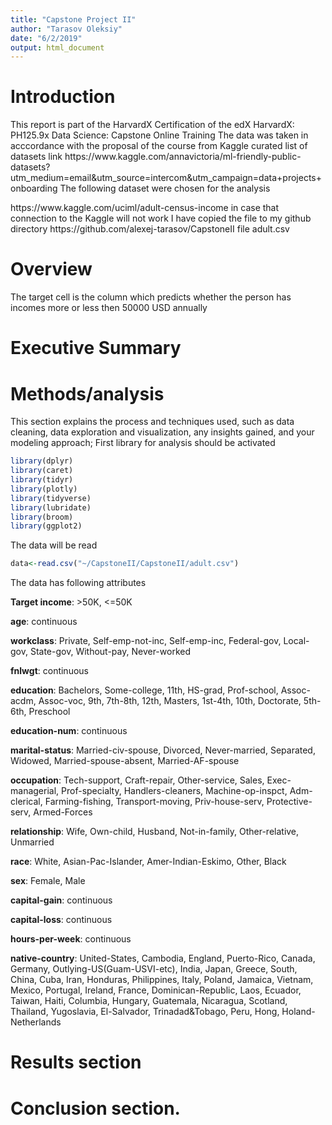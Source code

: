```yaml
---
title: "Capstone Project II"
author: "Tarasov Oleksiy"
date: "6/2/2019"
output: html_document
---
```


# Introduction
This report is part of the HarvardX Certification of the edX HarvardX: PH125.9x Data Science: Capstone Online Training
The data was taken in acccordance with the proposal of the course from Kaggle curated list of datasets
link https://www.kaggle.com/annavictoria/ml-friendly-public-datasets?utm_medium=email&utm_source=intercom&utm_campaign=data+projects+onboarding
The following dataset were chosen for the analysis

[<Adult Census Income>](https://www.kaggle.com/uciml/adult-census-income) https://www.kaggle.com/uciml/adult-census-income
in case that connection to the Kaggle will not work  I have copied the file to my github directory 
https://github.com/alexej-tarasov/CapstoneII file adult.csv

# Overview
The target cell is the column which predicts whether the person has incomes more or less then 50000 USD annually


# Executive Summary


# Methods/analysis 
This section  explains the process and techniques used, such as data cleaning, data exploration and visualization, any insights gained, and your modeling approach;
First library for analysis should be activated
```r
library(dplyr)
library(caret)
library(tidyr)
library(plotly)
library(tidyverse)
library(lubridate)
library(broom)
library(ggplot2)
```

The data will be read 
```r
data<-read.csv("~/CapstoneII/CapstoneII/adult.csv")

```
The data has following attributes

**Target income**: >50K, <=50K

**age**: continuous

**workclass**: Private, Self-emp-not-inc, Self-emp-inc, Federal-gov, Local-gov, State-gov, Without-pay, Never-worked

**fnlwgt**: continuous

**education**: Bachelors, Some-college, 11th, HS-grad, Prof-school, Assoc-acdm, Assoc-voc, 9th, 7th-8th, 12th, Masters, 1st-4th, 10th, Doctorate, 5th-6th, Preschool

**education-num**: continuous

**marital-status**: Married-civ-spouse, Divorced, Never-married, Separated, Widowed, Married-spouse-absent, Married-AF-spouse

**occupation**: Tech-support, Craft-repair, Other-service, Sales, Exec-managerial, Prof-specialty, Handlers-cleaners, Machine-op-inspct, Adm-clerical, Farming-fishing, Transport-moving, Priv-house-serv, Protective-serv, Armed-Forces

**relationship**: Wife, Own-child, Husband, Not-in-family, Other-relative, Unmarried

**race**: White, Asian-Pac-Islander, Amer-Indian-Eskimo, Other, Black

**sex**: Female, Male

**capital-gain**: continuous

**capital-loss**: continuous

**hours-per-week**: continuous

**native-country**: United-States, Cambodia, England, Puerto-Rico, Canada, Germany, Outlying-US(Guam-USVI-etc), India, Japan, Greece, South, China, Cuba, Iran, Honduras, Philippines, Italy, Poland, Jamaica, Vietnam, Mexico, Portugal, Ireland, France, Dominican-Republic, Laos, Ecuador, Taiwan, Haiti, Columbia, Hungary, Guatemala, Nicaragua, Scotland, Thailand, Yugoslavia, El-Salvador, Trinadad&Tobago, Peru, Hong, Holand-Netherlands

# Results section
# Conclusion section.

